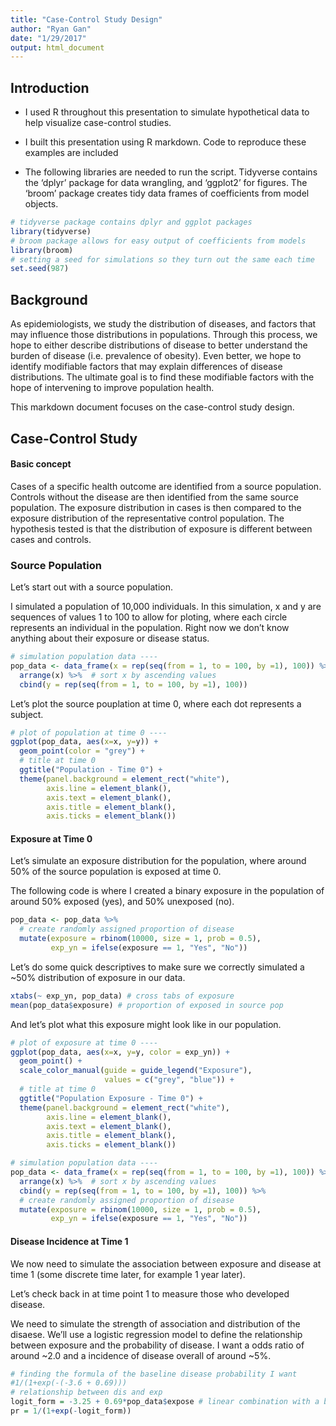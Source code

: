 ```yaml
---
title: "Case-Control Study Design"
author: "Ryan Gan"
date: "1/29/2017"
output: html_document
---
```


## Introduction
- I used R throughout this presentation to simulate hypothetical data to help visualize case-control studies. 

- I built this presentation using R markdown. Code to reproduce these examples are included

- The following libraries are needed to run the script. Tidyverse contains the 'dplyr' package for data wrangling, and 'ggplot2' for figures. The 'broom' package creates tidy data frames of coefficients from model objects.

```r
# tidyverse package contains dplyr and ggplot packages 
library(tidyverse) 
# broom package allows for easy output of coefficients from models
library(broom)
# setting a seed for simulations so they turn out the same each time
set.seed(987)
```


## Background

As epidemiologists, we study the distribution of diseases, and factors that may influence those distributions in populations. Through this process, we hope to either describe distributions of disease to better understand the burden of disease (i.e. prevalence of obesity). Even better, we hope to identify modifiable factors that may explain differences of disease distributions. The ultimate goal is to find these modifiable factors with the hope of intervening to improve population health.

This markdown document focuses on the case-control study design. 

## Case-Control Study 

#### Basic concept

Cases of a specific health outcome are identified from a source population. Controls without the disease are then identified from the same source population. The exposure distribution in cases is then compared to the exposure distribution of the representative control population. The hypothesis tested is that the distribution of exposure is different between cases and controls.

### Source Population
Let's start out with a source population.

I simulated a population of 10,000 individuals. In this simulation, x and y are sequences of values 1 to 100 to allow for ploting, where each circle represents an individual in the population. Right now we don't know anything about their exposure or disease status.

```r
# simulation population data ----
pop_data <- data_frame(x = rep(seq(from = 1, to = 100, by =1), 100)) %>% 
  arrange(x) %>%  # sort x by ascending values
  cbind(y = rep(seq(from = 1, to = 100, by =1), 100)) 
```

Let's plot the source pouplation at time 0, where each dot represents a subject.

```r
# plot of population at time 0 ----
ggplot(pop_data, aes(x=x, y=y)) +
  geom_point(color = "grey") +
  # title at time 0
  ggtitle("Population - Time 0") +
  theme(panel.background = element_rect("white"),
        axis.line = element_blank(),
        axis.text = element_blank(),
        axis.title = element_blank(),
        axis.ticks = element_blank())

```


#### Exposure at Time 0
Let's simulate an exposure distribution for the population, where around 50% of the source population is exposed at time 0. 

The following code is where I created a binary exposure in the population of around 50% exposed (yes), and 50% unexposed (no).

```r
pop_data <- pop_data %>% 
  # create randomly assigned proportion of disease
  mutate(exposure = rbinom(10000, size = 1, prob = 0.5),
         exp_yn = ifelse(exposure == 1, "Yes", "No"))
```

Let's do some quick descriptives to make sure we correctly simulated a ~50% distribution of exposure in our data.

```r
xtabs(~ exp_yn, pop_data) # cross tabs of exposure
mean(pop_data$exposure) # proportion of exposed in source pop
```

And let's plot what this exposure might look like in our population.

```r
# plot of exposure at time 0 ----
ggplot(pop_data, aes(x=x, y=y, color = exp_yn)) +
  geom_point() +
  scale_color_manual(guide = guide_legend("Exposure"), 
                     values = c("grey", "blue")) +
  # title at time 0
  ggtitle("Population Exposure - Time 0") +
  theme(panel.background = element_rect("white"),
        axis.line = element_blank(),
        axis.text = element_blank(),
        axis.title = element_blank(),
        axis.ticks = element_blank())
```



```r
# simulation population data ----
pop_data <- data_frame(x = rep(seq(from = 1, to = 100, by =1), 100)) %>% 
  arrange(x) %>%  # sort x by ascending values
  cbind(y = rep(seq(from = 1, to = 100, by =1), 100)) %>% 
  # create randomly assigned proportion of disease
  mutate(exposure = rbinom(10000, size = 1, prob = 0.5),
         exp_yn = ifelse(exposure == 1, "Yes", "No"))

```

#### Disease Incidence at Time 1

We now need to simulate the association between exposure and disease at time 1 (some discrete time later, for example 1 year later).

Let's check back in at time point 1 to measure those who developed disease.

We need to simulate the strength of association and distribution of the disaese. We'll use a logistic regression model to define the relationship between exposure and the probability of disease. I want a odds ratio of around ~2.0 and a incidence of disease overall of around ~5%.

```r
# finding the formula of the baseline disease probability I want
#1/(1+exp(-(-3.6 + 0.69))) 
# relationship between dis and exp
logit_form = -3.25 + 0.69*pop_data$expose # linear combination with a bias
pr = 1/(1+exp(-logit_form))   

```

